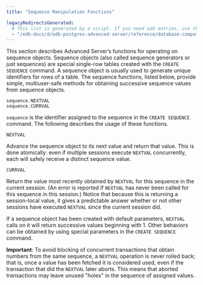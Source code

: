 ```yaml
---
title: "Sequence Manipulation Functions"

legacyRedirectsGenerated:
  # This list is generated by a script. If you need add entries, use the `legacyRedirects` key.
  - "/edb-docs/d/edb-postgres-advanced-server/reference/database-compatibility-for-oracle-developers-reference-guide/12/Database_Compatibility_for_Oracle_Developers_Reference_Guide.1.102.html"
---
```


<div id="sequence_manipulation_functions" class="registered_link"></div>

This section describes Advanced Server’s functions for operating on sequence objects. Sequence objects (also called sequence generators or just sequences) are special single-row tables created with the `CREATE SEQUENCE` command. A sequence object is usually used to generate unique identifiers for rows of a table. The sequence functions, listed below, provide simple, multiuser-safe methods for obtaining successive sequence values from sequence objects.

```text
sequence.NEXTVAL
sequence.CURRVAL
```

`sequence` is the identifier assigned to the sequence in the `CREATE SEQUENCE` command. The following describes the usage of these functions.

`NEXTVAL`

 Advance the sequence object to its next value and return that value. This is done atomically: even if multiple sessions execute `NEXTVAL` concurrently, each will safely receive a distinct sequence value.

`CURRVAL`

 Return the value most recently obtained by `NEXTVAL` for this sequence in the current session. (An error is reported if `NEXTVAL` has never been called for this sequence in this session.) Notice that because this is returning a session-local value, it gives a predictable answer whether or not other sessions have executed `NEXTVAL` since the current session did.

If a sequence object has been created with default parameters, `NEXTVAL` calls on it will return successive values beginning with 1. Other behaviors can be obtained by using special parameters in the `CREATE SEQUENCE` command.

**Important**: To avoid blocking of concurrent transactions that obtain numbers from the same sequence, a `NEXTVAL` operation is never rolled back; that is, once a value has been fetched it is considered used, even if the transaction that did the `NEXTVAL` later aborts. This means that aborted transactions may leave unused "holes" in the sequence of assigned values.
